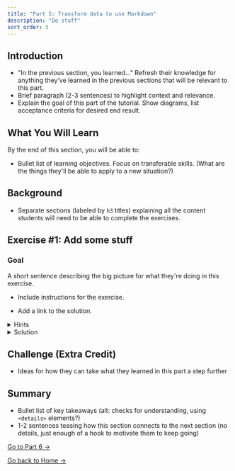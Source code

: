```yaml
---
title: "Part 5: Transform data to use Markdown"
description: "Do stuff"
sort_order: 5
---
```


## Introduction

* "In the previous section, you learned..." Refresh their knowledge for anything they’ve learned in the previous sections that will be relevant to this part.
* Brief paragraph (2-3 sentences) to highlight context and relevance.
* Explain the goal of this part of the tutorial. Show diagrams, list acceptance criteria for desired end result.

## What You Will Learn

By the end of this section, you will be able to:

* Bullet list of learning objectives. Focus on transferable skills. (What are the things they'll be able to apply to a new situation?)

## Background

* Separate sections (labeled by `h3` titles) explaining all the content students will need to be able to complete the exercises.

## Exercise #1: Add some stuff

### Goal

A short sentence describing the big picture for what they're doing in this exercise.

* Include instructions for the exercise.

* Add a link to the solution.

<details>
  <summary>Hints</summary>

Include tips to help students if they get stuck. Can include a bullet list or numbered list (if order of steps is important).

</details>

<details>
  <summary>Solution</summary>

You'll learn more if you work through the exercise on your own.

But if you get stuck, here's [one possible solution](https://github.com/meganesu/gatsby-intro-workshop-example-site/commit/43d66aec890f22019b10d63e7bb36e3a6a354d72).

**&uarr; Replace this link with the right commit for this exercise**

</details>

## Challenge (Extra Credit)

* Ideas for how they can take what they learned in this part a step further

## Summary

* Bullet list of key takeaways (alt: checks for understanding, using `<details>` elements?)
* 1-2 sentences teasing how this section connects to the next section (no details, just enough of a hook to motivate them to keep going)

[Go to Part 6 &rarr;](/part-6)

[Go back to Home &rarr;](/)
